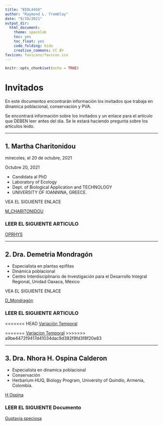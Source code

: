 ```yaml
---
title: "BIOL4458"
author: "Raymond L. Tremblay"
date: "9/19/2021"
output_dir: 
  html_document: 
    theme: spacelab
    toc: yes
    toc_float: yes
    code_folding: hide
    creative_commons: CC BY
favicon: favicons/favicon.ico
---
```


```r
knitr::opts_chunk$set(echo = TRUE)
```

# Invitados

En este documentos encontrarán información los invitados que trabaja en dinamica poblacional, conservación y PVA.

Se encontrará información sobre los invitados y un enlace para el articulo que DEBEN leer antes del dia.  Se le estará haciendo pregunta sobre los articulos leido. 


****



## 1. Martha Charitonidou
mirecoles, el 20 de octubre, 2021

Octubre 20, 2021

 - Candidata al PhD
 - Laboratory of Ecology
 - Dept. of Biological Application and TECHNOLOGY
 - UNIVERSITY OF IOANNINA, GREECE.
 
 VEA EL SIGUIENTE ENLACE
 
 [M_CHARITONIDOU](https://www.researchgate.net/profile/Martha-Charitonidou)

### LEER EL SIGUIENTE ARTICULO
 
 [OPRHYS](Guest_Speakers/Charitonidou, Kougioumoutzis, Halley - 2021.pdf)
 
 
***
 
## 2. Dra. Demetria Mondragón

 - Especialista en plantas epifitas
 - Dinámica poblacional
 - Centro Interdisciplinario de Investigación para el Desarrollo Integral Regional, Unidad Oaxaca, México

 VEA EL SIGUIENTE ENLACE
 
[D_Mondragón](https://www.researchgate.net/profile/Demetria-Mondragon)

### LEER EL SIGUIENTE ARTICULO

<<<<<<< HEAD
[Variación Temporal](Guest_Speakers/)


=======
[Variacion Temporal](Guest_Speakers/Temporal_variation_in_the_demography_of.pdf)
>>>>>>> a9be4472f9417d41034dac9d382f8fd3f8f20e83


***

## 3. Dra. Nhora H. Ospina Calderon

- Especialista en dinamica poblacional
- Conservación
- Herbarium HUQ, Biology Program, University of Quindío, Armenia, Colombia.

[H Ospina](https://www.researchgate.net/profile/Nhora-Ospina-Calderon)

### LEER EL SIGUIENTE Documento

[Gustavia speciosa](PDF/Nhora__Opsina_ICCB_Poster_2017.pdf)


